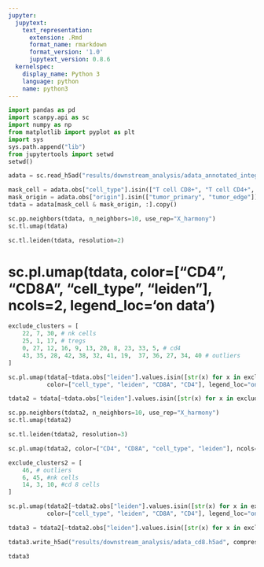 ```yaml
---
jupyter:
  jupytext:
    text_representation:
      extension: .Rmd
      format_name: rmarkdown
      format_version: '1.0'
      jupytext_version: 0.8.6
  kernelspec:
    display_name: Python 3
    language: python
    name: python3
---
```


```python
import pandas as pd
import scanpy.api as sc
import numpy as np
from matplotlib import pyplot as plt
import sys
sys.path.append("lib")
from jupytertools import setwd
setwd()
```

```python
adata = sc.read_h5ad("results/downstream_analysis/adata_annotated_integrated.h5ad")
```

```python
mask_cell = adata.obs["cell_type"].isin(["T cell CD8+", "T cell CD4+", "T cell reg.", "NK cell"])
mask_origin = adata.obs["origin"].isin(["tumor_primary", "tumor_edge"]).values 
tdata = adata[mask_cell & mask_origin, :].copy()
```

```python
sc.pp.neighbors(tdata, n_neighbors=10, use_rep="X_harmony")
sc.tl.umap(tdata)
```

```python
sc.tl.leiden(tdata, resolution=2)
```

# sc.pl.umap(tdata, color=["CD4", "CD8A", "cell_type", "leiden"], ncols=2, legend_loc='on data')

```python
exclude_clusters = [
    22, 7, 30, # nk cells
    25, 1, 17, # tregs
    0, 27, 12, 16, 9, 13, 20, 8, 23, 33, 5, # cd4
    43, 35, 28, 42, 38, 32, 41, 19,  37, 36, 27, 34, 40 # outliers
]
```

```python
sc.pl.umap(tdata[~tdata.obs["leiden"].values.isin([str(x) for x in exclude_clusters]), :],
           color=["cell_type", "leiden", "CD8A", "CD4"], legend_loc="on data", ncols=2)
```

```python
tdata2 = tdata[~tdata.obs["leiden"].values.isin([str(x) for x in exclude_clusters]), :].copy()
```

```python
sc.pp.neighbors(tdata2, n_neighbors=10, use_rep="X_harmony")
sc.tl.umap(tdata2)
```

```python
sc.tl.leiden(tdata2, resolution=3)
```

```python
sc.pl.umap(tdata2, color=["CD4", "CD8A", "cell_type", "leiden"], ncols=2, legend_loc='on data')
```

```python
exclude_clusters2 = [
    46, # outliers
    6, 45, #nk cells
    14, 3, 10, #cd 8 cells
]
```

```python
sc.pl.umap(tdata2[~tdata2.obs["leiden"].values.isin([str(x) for x in exclude_clusters2]), :],
           color=["cell_type", "leiden", "CD8A", "CD4"], legend_loc="on data", ncols=2)
```

```python
tdata3 = tdata2[~tdata2.obs["leiden"].values.isin([str(x) for x in exclude_clusters2]), :].copy()
```

```python
tdata3.write_h5ad("results/downstream_analysis/adata_cd8.h5ad", compression="lzf")
```

```python
tdata3
```

```python

```
